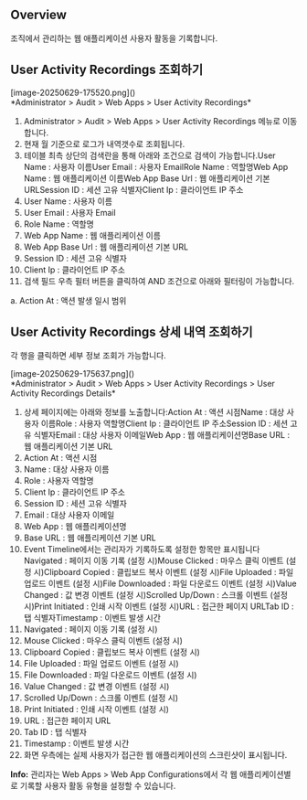 ## Overview
조직에서 관리하는 웹 애플리케이션 사용자 활동을 기록합니다.

## User Activity Recordings 조회하기
<p align="center">
<div>[image-20250629-175520.png]()</div>
*Administrator &gt; Audit &gt; Web Apps &gt; User Activity Recordings*
</p>

1. Administrator > Audit > Web Apps > User Activity Recordings 메뉴로 이동합니다.
2. 현재 월 기준으로 로그가 내역갯수로 조회됩니다.
3. 테이블 최측 상단의 검색란을 통해 아래와 조건으로 검색이 가능합니다.User Name : 사용자 이름User Email : 사용자 EmailRole Name : 역할명Web App Name : 웹 애플리케이션 이름Web App Base Url : 웹 애플리케이션 기본 URLSession ID : 세션 고유 식별자Client Ip : 클라이언트 IP 주소
  1. User Name : 사용자 이름
  2. User Email : 사용자 Email
  3. Role Name : 역할명
  4. Web App Name : 웹 애플리케이션 이름
  5. Web App Base Url : 웹 애플리케이션 기본 URL
  6. Session ID : 세션 고유 식별자
  7. Client Ip : 클라이언트 IP 주소
4. 검색 필드 우측 필터 버튼을 클릭하여 AND 조건으로 아래와 필터링이 가능합니다.

a. Action At : 액션 발생 일시 범위

## User Activity Recordings 상세 내역 조회하기
각 행을 클릭하면 세부 정보 조회가 가능합니다.

<p align="center">
<div>[image-20250629-175637.png]()</div>
*Administrator &gt; Audit &gt; Web Apps &gt; User Activity Recordings &gt; User Activity Recordings Details*
</p>

1. 상세 페이지에는 아래와 정보를 노출합니다:Action At : 액션 시점Name : 대상 사용자 이름Role : 사용자 역할명Client Ip : 클라이언트 IP 주소Session ID : 세션 고유 식별자Email : 대상 사용자 이메일Web App : 웹 애플리케이션명Base URL : 웹 애플리케이션 기본 URL
  1. Action At : 액션 시점
  2. Name : 대상 사용자 이름
  3. Role : 사용자 역할명
  4. Client Ip : 클라이언트 IP 주소
  5. Session ID : 세션 고유 식별자
  6. Email : 대상 사용자 이메일
  7. Web App : 웹 애플리케이션명
  8. Base URL : 웹 애플리케이션 기본 URL
2. Event Timeline에서는 관리자가 기록하도록 설정한 항목만 표시됩니다 Navigated : 페이지 이동 기록 (설정 시)Mouse Clicked : 마우스 클릭 이벤트 (설정 시)Clipboard Copied : 클립보드 복사 이벤트 (설정 시)File Uploaded : 파일 업로드 이벤트 (설정 시)File Downloaded : 파일 다운로드 이벤트 (설정 시)Value Changed : 값 변경 이벤트 (설정 시)Scrolled Up/Down : 스크롤 이벤트 (설정 시)Print Initiated : 인쇄 시작 이벤트 (설정 시)URL : 접근한 페이지 URLTab ID : 탭 식별자Timestamp : 이벤트 발생 시간
  1. Navigated : 페이지 이동 기록 (설정 시)
  2. Mouse Clicked : 마우스 클릭 이벤트 (설정 시)
  3. Clipboard Copied : 클립보드 복사 이벤트 (설정 시)
  4. File Uploaded : 파일 업로드 이벤트 (설정 시)
  5. File Downloaded : 파일 다운로드 이벤트 (설정 시)
  6. Value Changed : 값 변경 이벤트 (설정 시)
  7. Scrolled Up/Down : 스크롤 이벤트 (설정 시)
  8. Print Initiated : 인쇄 시작 이벤트 (설정 시)
  9. URL : 접근한 페이지 URL
  10. Tab ID : 탭 식별자
  11. Timestamp : 이벤트 발생 시간
3. 화면 우측에는 실제 사용자가 접근한 웹 애플리케이션의 스크린샷이 표시됩니다.

<div class="alert alert-info">
  <i class="fas fa-info-circle"></i> <strong>Info:</strong> 관리자는 Web Apps &gt; Web App Configurations에서 각 웹 애플리케이션별로 기록할 사용자 활동 유형을 설정할 수 있습니다. 

</div>
